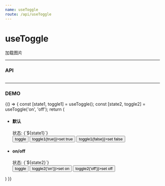 ```yaml
---
name: useToggle
route: /api/useToggle
---
```



# useToggle #

加载图片

<hr />

### API ###
```jsx

```

<hr />

### DEMO ###
<Playground>
  {() => {
    const [state1, toggle1] = useToggle();
    const [state2, toggle2] = useToggle('on', 'off');
    return (
      <ul>
        <li>
          <div>
            <h4>默认</h4>
            <div>状态: {`${state1}`}</div>
            <div>
              <button onClick={toggle1}>toggle</button>
              <button onClick={() => toggle1(true)}>set true</button>
              <button onClick={() => toggle1(false)}>set false</button>
            </div>
          </div>
        </li>
        <li>
          <h4>on/off</h4>
          <div>状态: {`${state2}`}</div>
          <div>
            <button onClick={toggle2}>toggle</button>
            <button onClick={() => toggle2('on')}>set on</button>
            <button onClick={() => toggle2('off')}>set off</button>
          </div>
        </li>
      </ul>
    )
  }}
</Playground>


